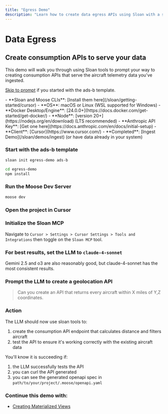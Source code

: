 ```yaml
---
title: "Egress Demo"
description: "Learn how to create data egress APIs using Sloan with a step-by-step TypeScript example"
---
```




# Data Egress

## Create consumption APIs to serve your data

This demo will walk you through using Sloan tools to prompt your way to creating consumption APIs that serve the aircraft telemetry data you've ingested.

[Skip to prompt](#prompt-the-llm-to-create-a-geolocation-api) if you started with the ads-b template.

<Callout type="info" title="Prerequisites">
- **Sloan and Moose CLIs**: [Install them here](/sloan/getting-started/cursor)
- **OS**: macOS or Linux (WSL supported for Windows)
- **Docker Desktop/Engine**: [24.0.0+](https://docs.docker.com/get-started/get-docker/)
- **Node**: [version 20+](https://nodejs.org/en/download) (LTS recommended)
- **Anthropic API Key**: [Get one here](https://docs.anthropic.com/en/docs/initial-setup)
- **Client**: [Cursor](https://www.cursor.com/) 
- **Completed**: [Ingest Demo](/sloan/demos/ingest) (or have data already in your system)
</Callout>

<Steps>

### Start with the ads-b template

```bash filename="Terminal" copy
sloan init egress-demo ads-b
```

```bash filename="Terminal" copy
cd egress-demo
npm install
```

### Run the Moose Dev Server

```bash filename="Terminal" copy
moose dev 
```

### Open the project in Cursor

### Initialize the Sloan MCP

Navigate to `Cursor > Settings > Cursor Settings > Tools and Integrations` then toggle on the `Sloan MCP` tool.

### For best results, set the LLM to `claude-4-sonnet`

Gemini 2.5 and o3 are also reasonably good, but claude-4-sonnet has the most consistent results.

### Prompt the LLM to create a geolocation API

> Can you create an API that returns every aircraft within X miles of Y,Z coordinates.

### Action

The LLM should now use sloan tools to:
1. create the consumption API endpoint that calculates distance and filters aircraft
2. test the API to ensure it's working correctly with the existing aircraft data

You'll know it is succeeding if:
1. the LLM successfully tests the API
2. you can curl the API generated
3. you can see the generated openapi spec in `path/to/your/project/.moose/openapi.yaml`

### Continue this demo with:

* [Creating Materialized Views](/sloan/demos/mvs)

</Steps>
